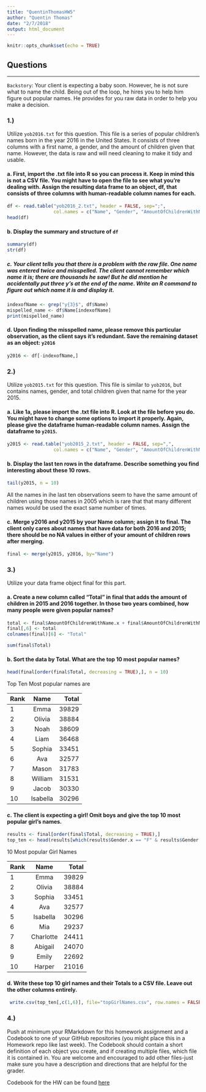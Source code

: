 ```yaml
---
title: "QuentinThomasHW5"
author: "Quentin Thomas"
date: "2/7/2018"
output: html_document
---
```


```r
knitr::opts_chunk$set(echo = TRUE)
```

## Questions

------------
`Backstory`: Your client is expecting a baby soon.  However, he is not sure what to name the child.  Being out of the loop, he hires you to help him figure out popular names.  He provides for you raw data in order to help you make a decision.

### 1.) 

Utilize `yob2016.txt` for this question. This file is a series of popular children's names born in the year 2016 in the United States.  It consists of three columns with a first name, a gender, and the amount of children given that name.  However, the data is raw and will need cleaning to make it tidy and usable.

#### a. First, import the .txt file into R so you can process it.  Keep in mind this is not a CSV file.  You might have to open the file to see what you're dealing with.  Assign the resulting data frame to an object, df, that consists of three columns with human-readable column names for each.

```r
df <- read.table("yob2016_2.txt", header = FALSE, sep=";",
                 col.names = c("Name", "Gender", "AmountOfChildrenWithName"))
head(df)
```

#### b. Display the summary and structure of `df`

```r
summary(df)
str(df)
```

##### c. Your client tells you that there is a problem with the raw file.  One name was entered twice and misspelled.  The client cannot remember which name it is; there are thousands he saw! But he did mention he accidentally put three y's at the end of the name.  Write an R command to figure out which name it is and display it.

```r
indexofName <- grep("y{3}$", df$Name)
mispelled_name <- df$Name[indexofName]
print(mispelled_name)
```


#### d. Upon finding the misspelled name, please remove this particular observation, as the client says it's redundant.  Save the remaining dataset as an object: `y2016 `

```r
y2016 <- df[-indexofName,]

```



### 2.)

Utilize `yob2015.txt` for this question.  This file is similar to `yob2016`, but contains names, gender, and total children given that name for the year 2015.


#### a.	Like 1a, please import the .txt file into R.  Look at the file before you do.  You might have to change some options to import it properly.  Again, please give the dataframe human-readable column names.  Assign the dataframe to `y2015`.


```r
y2015 <- read.table("yob2015_2.txt", header = FALSE, sep=",",
                 col.names = c("Name", "Gender", "AmountOfChildrenWithName"))
```


#### b.	Display the last ten rows in the dataframe.  Describe something you find interesting about these 10 rows.


```r
tail(y2015, n = 10)
```


All the names in ihe last ten observations seem to have the same amount of children using those names in 2005 which is rare that that many different names would be used the exact same number of times.


#### c.	Merge y2016 and y2015 by your Name column; assign it to final.  The client only cares about names that have data for both 2016 and 2015; there should be no NA values in either of your amount of children rows after merging.

```r
final <- merge(y2015, y2016, by="Name")
```

### 3.)
Utilize your data frame object final for this part.

#### a.	Create a new column called "Total" in final that adds the amount of children in 2015 and 2016 together.  In those two years combined, how many people were given popular names?


```r
total <- final$AmountOfChildrenWithName.x + final$AmountOfChildrenWithName.y
final[,6] <- total
colnames(final)[6] <- "Total"

sum(final$Total)
```

#### b. Sort the data by Total.  What are the top 10 most popular names?

```r
head(final[order(final$Total, decreasing = TRUE),], n = 10)
```

Top Ten Most popular names are


|Rank | Name  | Total
----- |:------:|-----:|
|1    | Emma | 39829 |
|2    | Olivia| 38884 |
|3    | Noah  |38609 |
|4    | Liam | 36468 |
|5    | Sophia | 33451 |
|6    | Ava | 32577 |
|7    | Mason | 31783 |
|8    | William | 31531 |
|9    | Jacob | 30330 |
|10   | Isabella | 30296 |



#### c.	The client is expecting a girl!  Omit boys and give the top 10 most popular girl's names.


```r

results <- final[order(final$Total, decreasing = TRUE),]
top_ten <- head(results[which(results$Gender.x == "F" & results$Gender.y == "F"),], n = 10)
```

10 Most popular Girl Names

|Rank | Name  | Total
----- |:------:|-----:|
|1    | Emma | 39829 |
|2    | Olivia| 38884 |
|3    | Sophia  |33451 |
|4    | Ava | 32577 |
|5 | Isabella | 30296 |
|6 | Mia | 29237 |
|7 | Charlotte | 24411 |
| 8 | Abigail | 24070 |
| 9 | Emily | 22692 |
| 10 | Harper | 21016 |

#### d.	Write these top 10 girl names and their Totals to a CSV file.  Leave out the other columns entirely.

```r
 write.csv(top_ten[,c(1,6)], file="topGirlNames.csv", row.names = FALSE)
```

### 4.)

Push at minimum your RMarkdown for this homework assignment and a Codebook to one of your GitHub repositories (you might place this in a Homework repo like last week).  The Codebook should contain a short definition of each object you create, and if creating multiple files, which file it is contained in.  You are welcome and encouraged to add other files-just make sure you have a description and directions that are helpful for the grader.

Codebook for  the HW can be found [here](http://www.google.com)

